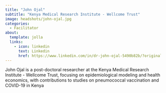 ```yaml
---
title: "John Ojal"
subtitle: "Kenya Medical Research Institute - Wellcome Trust"
image: headshots/john-ojal.jpg
categories:
  - Facilitator
about:
  template: jolla
  links:
    - icon: linkedin
      text: Linkedin
      href: https://www.linkedin.com/in/dr-john-ojal-5490b82b/?originalSubdomain=ke
---
```


John Ojal is a post-doctoral researcher  at the Kenya Medical Research Institute - Wellcome Trust, focusing on epidemiological modeling and health economics, with contributions to studies on pneumococcal vaccination and COVID-19 in Kenya
